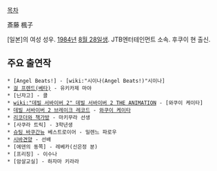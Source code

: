 [[목차]]

斎藤 楓子

[일본]의 여성 성우. [[1984년]] [[8월 28일]]생. JTB엔터테인먼트 소속. 후쿠이 현 출신.

== 주요 출연작 ==
 * [Angel Beats!] - [wiki:"시이나(Angel Beats!)"시이나]
 * [[걸 프렌드(베타)]] - 유키카제 마야
 * [닌자고] - 콜 
 * [[wiki:"데빌 서바이버 2" 데빌 서바이버 2 THE ANIMATION]] - [와쿠이 케이타]
 * [[데빌 서바이버 2|데빌 서바이버 2 브레이크 레코드]] - [[와쿠이 케이타]]
 * [[리코더와 책가방]] - 마키무라 선생
 * [사쿠라 트릭] - 3학년생
 * [[슈팅 바쿠간]]뉴 베스트로이어 - 밀렌느 파로우
 * [[시바견양]] - 선배
 * [에덴의 동쪽] - 레베카(신은정 분)
 * [프리징] - 이수나
 * [암살교실] - 하자마 키라라
